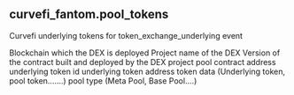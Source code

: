 ## curvefi_fantom.pool_tokens 
Curvefi underlying tokens for token_exchange_underlying event


<ParamField path="blockchain">
Blockchain which the DEX is deployed
</ParamField>
<ParamField path="project">
Project name of the DEX
</ParamField>
<ParamField path="version">
Version of the contract built and deployed by the DEX project
</ParamField>
<ParamField path="pool">
pool contract address
</ParamField>
<ParamField path="token_id">
underlying token id
</ParamField>
<ParamField path="token_address">
underlying token address
</ParamField>
<ParamField path="token_type">
token data (Underlying token, pool token.......)
</ParamField>
<ParamField path="pool_type">
pool type (Meta Pool, Base Pool....)
</ParamField>
